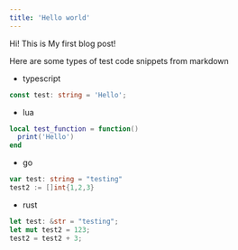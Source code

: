 ```yaml
---
title: 'Hello world'
---
```


Hi! This is My first blog post!

Here are some types of test code snippets from markdown

- typescript

```typescript
const test: string = 'Hello';
```

- lua

```lua
local test_function = function()
  print('Hello')
end
```

- go

```go
var test: string = "testing"
test2 := []int{1,2,3}
```

- rust

```rust
let test: &str = "testing";
let mut test2 = 123;
test2 = test2 + 3;
```
